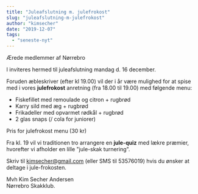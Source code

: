 ```yaml
---
title: "Juleafslutning m. julefrokost"
slug: "juleafslutning-m-julefrokost"
author: "kimsecher"
date: "2019-12-07"
tags: 
  - "seneste-nyt"
---
```


Ærede medlemmer af Nørrebro  
  
I inviteres hermed til juleafslutning mandag d. 16 december.  
  
Foruden æbleskriver (efter kl 19.00) vil der i år være mulighed for at spise med i vores **julefrokost** anretning (fra 18.00 til 19.00) med følgende menu:

- Fiskefillet med remoulade og citron + rugbrød
- Karry sild med æg + rugbrød
- Frikadeller med opvarmet rødkål + rugbrød
- 2 glas snaps (/ cola for juniorer)

Pris for julefrokost menu (30 kr)  
  
Fra kl. 19 vil vi traditionen tro arrangere en **jule-quiz** med lækre præmier, hvorefter vi afholder en lille "jule-skak turnering".  
  
Skriv til kimsecher@gmail.com (eller SMS til 53576019) hvis du ønsker at deltage i jule-frokosten.  
  
Mvh Kim Secher Andersen  
Nørrebro Skakklub.
